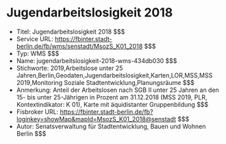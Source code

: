 # Jugendarbeitslosigkeit 2018
- Titel: Jugendarbeitslosigkeit 2018 $$$
- Service URL: https://fbinter.stadt-berlin.de/fb/wms/senstadt/MsozS_K01_2018 $$$
- Typ: WMS $$$
- Name: jugendarbeitslosigkeit-2018-wms-434db030 $$$
- Stichworte: 2019,Arbeitslose unter 25 Jahren,Berlin,Geodaten,Jugendarbeitslosigkeit,Karten,LOR,MSS,MSS 2019,Monitoring Soziale Stadtentwicklung,Planungsräume $$$
- Anmerkung: Anteil der Arbeitslosen nach SGB II unter 25 Jahren an den 15- bis unter 25-Jährigen in Prozent am 31.12.2018 (MSS 2019, PLR, Kontextindikator: K 01), Karte mit äquidistanter Gruppenbildung $$$
- Fisbroker URL: https://fbinter.stadt-berlin.de/fb?loginkey=showMap&mapId=MsozS_K01_2018@senstadt $$$
- Autor: Senatsverwaltung für Stadtentwicklung, Bauen und Wohnen Berlin $$$

